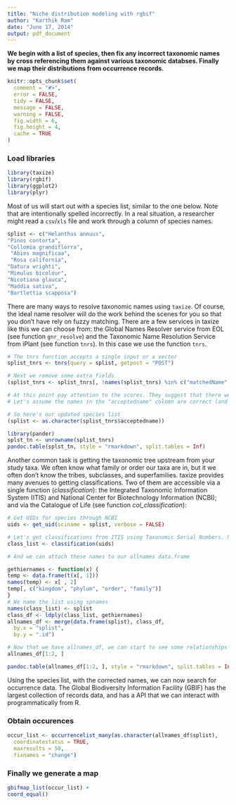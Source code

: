 ```yaml
---
title: "Niche distribution modeling with rgbif"
author: "Karthik Ram"
date: "June 17, 2014"
output: pdf_document
---
```




__We begin with a list of species, then fix any incorrect taxonomic names by cross referencing them against various taxonomic databses. Finally we map their distributions from occurrence records.__


```r
knitr::opts_chunk$set(
  comment = "#>",
  error = FALSE,
  tidy = FALSE,
  message = FALSE,
  warning = FALSE,
  fig.width = 6,
  fig.height = 4,
  cache = TRUE
)
```


### Load libraries

```r
library(taxize)
library(rgbif)
library(ggplot2)
library(plyr)
```

Most of us will start out with a species list, similar to the one below. Note that are intentionally spelled incorrectly. In a real situation, a researcher might read a `csv`/`xls` file and work through a column of species names.

```r
splist <- c("Helanthus annuus",
"Pinos contorta",
"Collomia grandiflorra",
 "Abies magnificaa",
 "Rosa california",
"Datura wrighti",
"Mimulus bicolour",
"Nicotiana glauca",
"Maddia sativa",
"Bartlettia scapposa")
```

There are many ways to resolve taxonomic names using `taxize`. Of course, the ideal name resolver will do the work behind the scenes for you so that you don't have rely on fuzzy matching. There are a few services in taxize like this we can choose from: the Global Names Resolver service from EOL (see function `gnr_resolve`) and the Taxonomic Name Resolution Service from iPlant (see function `tnrs`). In this case we use the function `tnrs`.

```r
# The tnrs function accepts a single input or a vector
splist_tnrs <- tnrs(query = splist, getpost = "POST")

# Next we remove some extra fields
(splist_tnrs <- splist_tnrs[, !names(splist_tnrs) %in% c("matchedName", "annotations", "uri")])

# At this point pay attention to the scores. They suggest that there were no perfect matches, but almost all were extremely close, ranging from `0.77` to `0.99` (1 being the highest). 
# Let's assume the names in the "acceptedname" column are correct (and they should be in most cases).

# So here's our updated species list
(splist <- as.character(splist_tnrs$acceptedname))
```

```r
library(pander)
splst_tn <- unrowname(splist_tnrs)
pandoc.table(splst_tn, style = "rmarkdown", split.tables = Inf)
```

Another common task is getting the taxonomic tree upstream from your study taxa. We often know what family or order our taxa are in, but it we often don't know the tribes, subclasses, and superfamilies. taxize provides many avenues to getting classifications. Two of them are accessible via a single function (*classification*): the Integrated Taxonomic Information System (ITIS) and National Center for Biotechnology Information (NCBI); and via the Catalogue of Life (see function *col_classification*):

```r
# Get UIDs for species through NCBI
uids <- get_uid(sciname = splist, verbose = FALSE)

# Let's get classifications from ITIS using Taxonomic Serial Numbers. Note that we could use uBio instead.
class_list <- classification(uids)

# And we can attach these names to our allnames data.frame

gethiernames <- function(x) {
temp <- data.frame(t(x[, 1]))
names(temp) <- x[ , 2]
temp[, c("kingdom", "phylum", "order", "family")]
}
# We name the list using spnames
names(class_list) <- splist
class_df <- ldply(class_list, gethiernames)
allnames_df <- merge(data.frame(splist), class_df, 
  by.x = "splist", 
  by.y = ".id")

# Now that we have allnames_df, we can start to see some relationships among species simply by their shared taxonomic names
allnames_df[1:2, ]
```

```r
pandoc.table(allnames_df[1:2, ], style = "rmarkdown", split.tables = Inf)
```

Using the species list, with the corrected names, we can now search for occurrence data. The Global Biodiversity Information Facility (GBIF) has the largest collection of records data, and has a API that we can interact with programmatically from R.


### Obtain occurences 

```r
occur_list <- occurrencelist_many(as.character(allnames_df$splist), 
  coordinatestatus = TRUE, 
  maxresults = 50,  
  fixnames = "change")
```

### Finally we generate a map

```r
gbifmap_list(occur_list) + 
coord_equal()
```